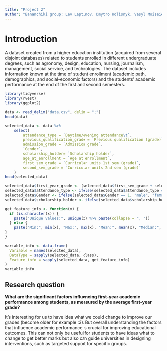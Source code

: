 ```yaml
---
title: "Project 2"
author: "Bananchiki group: Lev Laptinov, Dmytro Kolisnyk, Vasyl Moiseiev"
---
```


# Introduction

A dataset created from a higher education institution (acquired from several disjoint databases) related to students enrolled in different undergraduate degrees, such as agronomy, design, education, nursing, journalism, management, social service, and technologies. The dataset includes information known at the time of student enrollment (academic path, demographics, and social-economic factors) and the students' academic performance at the end of the first and second semesters.

```r
library(tidyverse)
library(rvest)
library(ggplot2)
```

```r
data <- read_delim("data.csv", delim = ";")
head(data)
```


```r
selected_data <- data %>%
    select(
        attendance_type = `Daytime/evening attendance\t`,
        previous_qualification_grade = `Previous qualification (grade)`,
        admission_grade = `Admission grade`,
        `Gender`,
        scholarship_holder= `Scholarship holder`,
        age_at_enrollment = `Age at enrollment`,
        first_sem_grade = `Curricular units 1st sem (grade)`,
        second_sem_grade = `Curricular units 2nd sem (grade)`
    )
head(selected_data)
```

```r
selected_data$first_year_grade <- (selected_data$first_sem_grade + selected_data$second_sem_grade)/2
selected_data$attendance_type <- ifelse(selected_data$attendance_type == 1, "daytime", "evening")
selected_data$Gender <- ifelse(selected_data$Gender == 1, "male", "female")
selected_data$scholarship_holder <- ifelse(selected_data$scholarship_holder == 1, "yes", "no")
```

```r
get_feature_info <- function(x) {
  if (is.character(x)) {
    paste("Unique values:", unique(x) %>% paste(collapse = ", "))
  } else {
    paste("Min:", min(x), "Max:", max(x), "Mean:", mean(x), "Median:", median(x), "SD:", sd(x))
}
}

variable_info <- data.frame(
  Variable = names(selected_data),
  DataType = sapply(selected_data, class),
  Feature_info = sapply(selected_data, get_feature_info)
)
variable_info
```

## Research question

**What are the significant factors influencing first-year academic performance among students, as measured by the average first-year grade?**

It's interesting for us to have idea what we could change to improve our grades (become older for example :3).
But overall understanding the factors that influence academic performance is crucial for improving educational outcomes. This can not only be useful for students to have ideas what to change to get better marks but also can guide universities in designing interventions, such as targeted support for specific groups.

